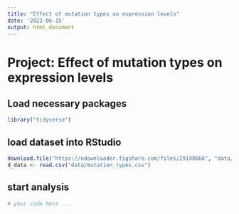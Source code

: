 ```yaml
---
title: "Effect of mutation types on expression levels"
date: '2022-06-15'
output: html_document
---
```


# Project: Effect of mutation types on expression levels 

## Load necessary packages

```r
library("tidyverse")
```

## load dataset into RStudio

```r
download.file("https://ndownloader.figshare.com/files/29148666", "data/mutation_types.csv")
d_data <- read.csv("data/mutation_types.csv")
```

## start analysis

```r
# your code here ...

```
